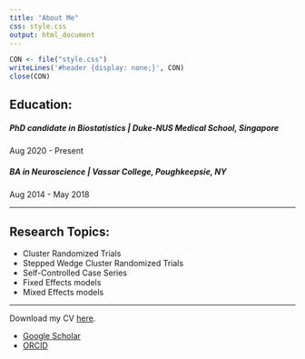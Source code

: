 ```yaml
---
title: "About Me"
css: style.css
output: html_document
---
```


```r
CON <- file("style.css")
writeLines('#header {display: none;}', CON)
close(CON)
```

## Education:
<h5><strong>PhD candidate in Biostatistics</strong> | Duke-NUS Medical School, Singapore</h5>
Aug 2020 - Present

<h5><strong>BA in Neuroscience</strong> | Vassar College, Poughkeepsie, NY</h5>
Aug 2014 - May 2018

<hr>
## Research Topics:
<ul>
  <li>Cluster Randomized Trials</li>
  <li>Stepped Wedge Cluster Randomized Trials</li>
  <li>Self-Controlled Case Series</li>
  <li>Fixed Effects models</li>
  <li>Mixed Effects models</li>
</ul>

<hr>
Download my CV <a href="files/cv/Kenneth Lee CV.pdf" download>here</a>.<br/>
<ul>
  <li><a href="https://scholar.google.com/citations?user=cJwQFLQAAAAJ&hl=en&oi=ao">Google Scholar</a></li>
  <li><a href="https://orcid.org/0000-0002-0454-4537">ORCID</a></li>
</ul>

